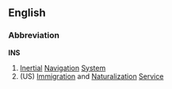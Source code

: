 ==English==
===Abbreviation===
'''INS'''
#[[Inertia]]l [[Navigation]] [[System]]
#(US) [[Immigration]] and [[Naturalization]] [[Service]]